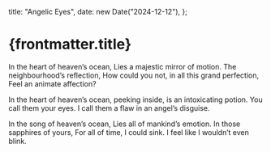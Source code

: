   title: "Angelic Eyes",
  date: new Date("2024-12-12"),
};

# {frontmatter.title}

In the heart of heaven’s ocean,
Lies a majestic mirror of motion.
The neighbourhood’s reflection,
How could you not, in all this grand perfection,
Feel an animate affection?

In the heart of heaven’s ocean,
peeking inside, is an intoxicating potion.
You call them your eyes.
I call them a flaw in an angel’s disguise.

In the song of heaven’s ocean,
Lies all of mankind’s emotion.
In those sapphires of yours,
For all of time, I could sink.
I feel like I wouldn’t even blink.
